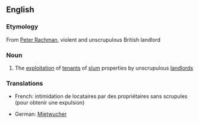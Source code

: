 ==English==

===Etymology===
From [[w:Peter Rachman|Peter Rachman]], violent and unscrupulous British landlord

===Noun===
{{en-noun}}

# {{UK}} The [[exploitation]] of [[tenant]]s of [[slum]] properties by unscrupulous [[landlord]]s

===Translations===
{{rfc-level|Translations at L3+ (AutoFormat would have corrected level of Translations)}}
{{top}}
* French: intimidation de locataires par des propriétaires sans scrupules (pour obtenir une expulsion)
{{mid}}
* German: [[Mietwucher]] {{m}}
{{bottom}}